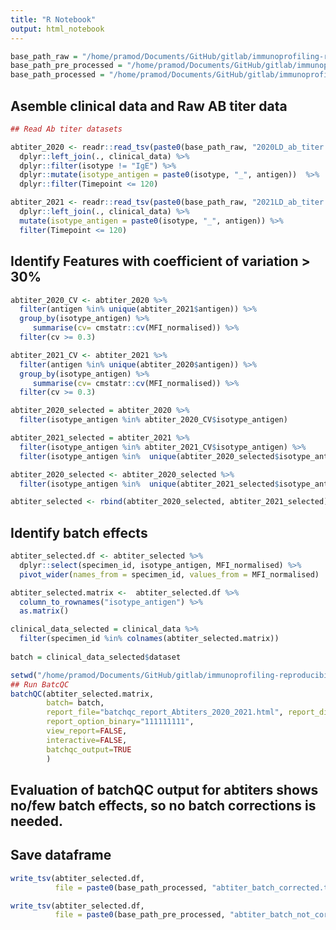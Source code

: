 ```yaml
---
title: "R Notebook"
output: html_notebook
---
```



```r
base_path_raw = "/home/pramod/Documents/GitHub/gitlab/immunoprofiling-reproducibility/data/raw/"
base_path_pre_processed = "/home/pramod/Documents/GitHub/gitlab/immunoprofiling-reproducibility/data/pre_processed/"
base_path_processed = "/home/pramod/Documents/GitHub/gitlab/immunoprofiling-reproducibility/data/processed/"
```

## Asemble clinical data and Raw AB titer data
```r
## Read Ab titer datasets

abtiter_2020 <- readr::read_tsv(paste0(base_path_raw, "2020LD_ab_titer.tsv")) %>%
  dplyr::left_join(., clinical_data) %>%
  dplyr::filter(isotype != "IgE") %>%
  dplyr::mutate(isotype_antigen = paste0(isotype, "_", antigen))  %>%
  dplyr::filter(Timepoint <= 120)

abtiter_2021 <- readr::read_tsv(paste0(base_path_raw, "2021LD_ab_titer.tsv")) %>%
  dplyr::left_join(., clinical_data) %>%
  mutate(isotype_antigen = paste0(isotype, "_", antigen)) %>%
  filter(Timepoint <= 120)

```

## Identify Features with coefficient of variation > 30%
```r
abtiter_2020_CV <- abtiter_2020 %>%
  filter(antigen %in% unique(abtiter_2021$antigen)) %>%
  group_by(isotype_antigen) %>%
     summarise(cv= cmstatr::cv(MFI_normalised)) %>%
  filter(cv >= 0.3)

abtiter_2021_CV <- abtiter_2021 %>%
  filter(antigen %in% unique(abtiter_2020$antigen)) %>%
  group_by(isotype_antigen) %>%
     summarise(cv= cmstatr::cv(MFI_normalised)) %>%
  filter(cv >= 0.3)

abtiter_2020_selected = abtiter_2020 %>% 
  filter(isotype_antigen %in% abtiter_2020_CV$isotype_antigen)

abtiter_2021_selected = abtiter_2021 %>% 
  filter(isotype_antigen %in% abtiter_2021_CV$isotype_antigen) %>%
  filter(isotype_antigen %in%  unique(abtiter_2020_selected$isotype_antigen))

abtiter_2020_selected <- abtiter_2020_selected %>%
  filter(isotype_antigen %in%  unique(abtiter_2021_selected$isotype_antigen))

abtiter_selected <- rbind(abtiter_2020_selected, abtiter_2021_selected)

```

## Identify batch effects
```r
abtiter_selected.df <- abtiter_selected %>%
  dplyr::select(specimen_id, isotype_antigen, MFI_normalised) %>%
  pivot_wider(names_from = specimen_id, values_from = MFI_normalised) 

abtiter_selected.matrix <-  abtiter_selected.df %>%
  column_to_rownames("isotype_antigen") %>%
  as.matrix()

clinical_data_selected = clinical_data %>%
  filter(specimen_id %in% colnames(abtiter_selected.matrix))
  
batch = clinical_data_selected$dataset

setwd("/home/pramod/Documents/GitHub/gitlab/immunoprofiling-reproducibility/scripts/batch_correction/batch_qc/ab_titer/")
## Run BatcQC
batchQC(abtiter_selected.matrix, 
        batch= batch,
        report_file="batchqc_report_Abtiters_2020_2021.html", report_dir=".", 
        report_option_binary="111111111",
        view_report=FALSE, 
        interactive=FALSE, 
        batchqc_output=TRUE
        )
```

## Evaluation of batchQC output for abtiters shows no/few batch effects, so no batch corrections is needed.
## Save dataframe 
```r
write_tsv(abtiter_selected.df, 
          file = paste0(base_path_processed, "abtiter_batch_corrected.tsv"))

write_tsv(abtiter_selected.df, 
          file = paste0(base_path_pre_processed, "abtiter_batch_not_corrected.tsv"))
```

